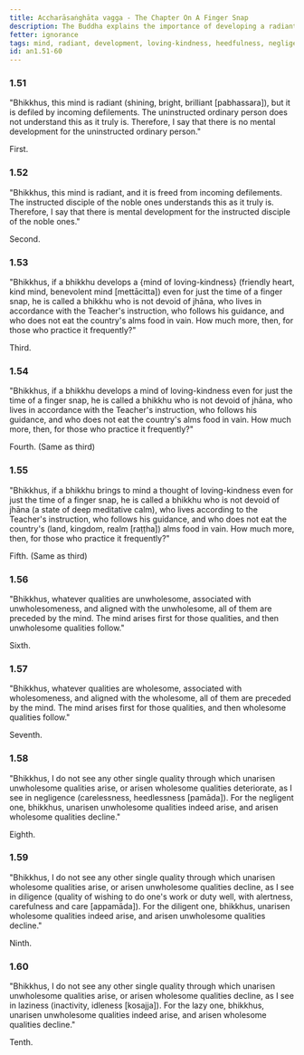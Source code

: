 ```yaml
---
title: Accharāsaṅghāta vagga - The Chapter On A Finger Snap
description: The Buddha explains the importance of developing a radiant mind, a mind of loving-kindness and the consequences of negligence, heedfulness, and laziness.
fetter: ignorance
tags: mind, radiant, development, loving-kindness, heedfulness, negligence, laziness, wholesome, unwholesome, an, an1
id: an1.51-60
---
```


### 1.51

"Bhikkhus, this mind is radiant (shining, bright, brilliant [pabhassara]), but it is defiled by incoming defilements. The uninstructed ordinary person does not understand this as it truly is. Therefore, I say that there is no mental development for the uninstructed ordinary person."

First.

### 1.52

"Bhikkhus, this mind is radiant, and it is freed from incoming defilements. The instructed disciple of the noble ones understands this as it truly is. Therefore, I say that there is mental development for the instructed disciple of the noble ones."

Second.

### 1.53

"Bhikkhus, if a bhikkhu develops a \{mind of loving-kindness} (friendly heart, kind mind, benevolent mind [mettācitta]) even for just the time of a finger snap, he is called a bhikkhu who is not devoid of jhāna, who lives in accordance with the Teacher's instruction, who follows his guidance, and who does not eat the country's alms food in vain. How much more, then, for those who practice it frequently?"

Third.

### 1.54

"Bhikkhus, if a bhikkhu develops a mind of loving-kindness even for just the time of a finger snap, he is called a bhikkhu who is not devoid of jhāna, who lives in accordance with the Teacher's instruction, who follows his guidance, and who does not eat the country's alms food in vain. How much more, then, for those who practice it frequently?"

Fourth. (Same as third)

### 1.55

"Bhikkhus, if a bhikkhu brings to mind a thought of loving-kindness even for just the time of a finger snap, he is called a bhikkhu who is not devoid of jhāna (a state of deep meditative calm), who lives according to the Teacher's instruction, who follows his guidance, and who does not eat the country's (land, kingdom, realm [raṭṭha]) alms food in vain. How much more, then, for those who practice it frequently?"

Fifth. (Same as third)

### 1.56

"Bhikkhus, whatever qualities are unwholesome, associated with unwholesomeness, and aligned with the unwholesome, all of them are preceded by the mind. The mind arises first for those qualities, and then unwholesome qualities follow."

Sixth.

### 1.57

"Bhikkhus, whatever qualities are wholesome, associated with wholesomeness, and aligned with the wholesome, all of them are preceded by the mind. The mind arises first for those qualities, and then wholesome qualities follow."

Seventh.

### 1.58

"Bhikkhus, I do not see any other single quality through which unarisen unwholesome qualities arise, or arisen wholesome qualities deteriorate, as I see in negligence (carelessness, heedlessness [pamāda]). For the negligent one, bhikkhus, unarisen unwholesome qualities indeed arise, and arisen wholesome qualities decline."

Eighth.

### 1.59

"Bhikkhus, I do not see any other single quality through which unarisen wholesome qualities arise, or arisen unwholesome qualities decline, as I see in diligence (quality of wishing to do one's work or duty well, with alertness, carefulness and care [appamāda]). For the diligent one, bhikkhus, unarisen wholesome qualities indeed arise, and arisen unwholesome qualities decline."

Ninth.

### 1.60

"Bhikkhus, I do not see any other single quality through which unarisen unwholesome qualities arise, or arisen wholesome qualities decline, as I see in laziness (inactivity, idleness [kosajja]). For the lazy one, bhikkhus, unarisen unwholesome qualities indeed arise, and arisen wholesome qualities decline."

Tenth.
